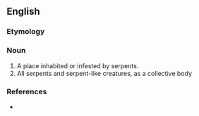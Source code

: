 ==English==

===Etymology===
{{suffix|en|serpent|ry}}

===Noun===
{{en-noun|~|serpentries}}

# A place inhabited or infested by serpents.
# All serpents and serpent-like creatures, as a collective body

===References===
* {{R:Webster 1913}}